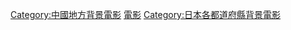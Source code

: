 {{日本行政區劃分類導航|背景電影}}
{{DEFAULTSORT:Okayama}}
[[Category:中國地方背景電影|Category:中國地方背景電影]]
[[Category:岡山縣背景作品|電影]]
[[Category:日本各都道府縣背景電影|Category:日本各都道府縣背景電影]]